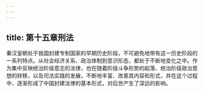 ```yaml
---
---
---
```

title: 第十五章刑法
---



秦汉皇朝处于我国封建专制国家的早期历史阶段，不可避免地带有这一历史阶段的一系列特点。从社会经济关系、政治体制到意识形态，都处于不断地变化之中。作为集中反映统治阶级意志的法律，也在随着阶级斗争形势的起落、统治阶级政治思想的转移，以及司法实践的发展，不断地丰富、改善其内容和形式，并在这个过程中，逐渐形成了中国封建法律的基本形式，对后世产生了深远的影响。